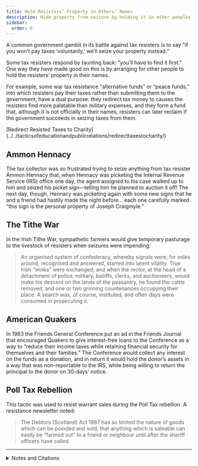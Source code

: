 ```yaml
---
title: Hold Resisters’ Property in Others’ Names
description: Hide property from seizure by holding it in other peoples’ names.
sidebar:
  order: 6
---
```


A common government gambit in its battle against tax resisters is to say “if you won’t pay taxes ‘voluntarily,’ we’ll seize your property instead.”

Some tax resisters respond by taunting back: “you’ll have to find it first.”
One way they have made good on this is by arranging for other people to hold the resisters’ property in their names.

For example, some war tax resistance “alternative funds” or “peace funds,” into which resisters pay their taxes rather than submitting them to the government, have a dual purpose:
they redirect tax money to causes the resisters find more palatable than military expenses, and they form a fund that, although it is not officially in their names, resisters can later reclaim if the government succeeds in seizing taxes from them.

<Aside type="tip" title="See also">
[Redirect Resisted Taxes to Charity](../../tacticsofeducationandpublicrelations/redirecttaxestocharity/)
</Aside>

## <Badge text="Example" size="medium" /> Ammon Hennacy

The tax collector was so frustrated trying to seize anything from tax resister Ammon Hennacy that, when Hennacy was picketing the Internal Revenue Service (IRS) office one day, the agent assigned to his case walked up to him and seized his picket sign—telling him he planned to auction it off!
The next day, though, Hennacy was picketing again with some new signs that he and a friend had hastily made the night before… each one carefully marked “this sign is the personal property of Joseph Craigmyle.”

## <Badge text="Example" size="medium" /> The Tithe War

In the Irish Tithe War, sympathetic farmers would give temporary pasturage to the livestock of resisters when seizures were impending:

> An organised system of confederacy, whereby signals were, for miles around, recognised and answered, started into latent vitality.
> True Irish “winks” were exchanged; and when the rector, at the head of a detachment of police, military, bailiffs, clerks, and auctioneers, would make his descent on the lands of the peasantry, he found the cattle removed, and one or two grinning countenances occupying their place.
> A search was, of course, instituted, and often days were consumed in prosecuting it.

## <Badge text="Example" size="medium" /> American Quakers

In 1983 the Friends General Conference put an ad in the Friends Journal that encouraged Quakers to give interest-free loans to the Conference as a way to “reduce their income taxes while retaining financial security for themselves and their families.”
The Conference would collect any interest on the funds as a donation, and in return it would hold the donor’s assets in a way that was non-reportable to the IRS, while being willing to return the principal to the donor on 30-days’ notice.

## <Badge text="Example" size="medium" /> Poll Tax Rebellion

This tactic was used to resist warrant sales during the Poll Tax rebellion.
A resistance newsletter noted:

> The Debtors (Scotland) Act 1987 has so limited the nature of goods which can be poinded and sold, that anything which is saleable can easily be “farmed out” to a friend or neighbour until after the sheriff officers have called. 

<hr />

<details>
<summary>Notes and Citations</summary>

* Ortman, David E. “How to start a peace fund” <i>The Mennonite</i> 14 March 1989, p. 104
* Hennacy, Ammon “My First Fast and Picketing” <i>We Won’t Pay: A Tax Resistance Reader</i> (2008) p. 385
* Fitzpatrick, William John <i>The Life, Times, and Correspondence of the Right Rev. Dr. Doyle</i>, Vol. II (1862) pp. 47–48
* “Give Money Without Giving Your Money Away” (ad) <i>Friends Journal</i> 15 March 1983, p. 21
* “Warrant sales and how we can win the fight against the poll tax” <i>Refuse and Resist</i> #2, January–February 1990, p. 4

</details>
